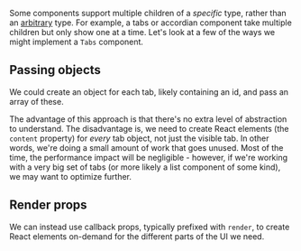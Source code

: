 
Some components support multiple children of a _specific_ type, rather than an [arbitrary](/patterns/arbitrary_children) type. For example, a tabs or accordian component take multiple children but only show one at a time. Let's look at a few of the ways we might implement a `Tabs` component.

## Passing objects

We could create an object for each tab, likely containing an id, and pass an array of these.

<Example code={tabsObjects} />

The advantage of this approach is that there's no extra level of abstraction to understand. The disadvantage is, we need to create React elements (the `content` property) for _every_ tab object, not just the visible tab. In other words, we're doing a small amount of work that goes unused. Most of the time, the performance impact will be negligible - however, if we're working with a very big set of tabs (or more likely a list component of some kind), we may want to optimize further.

## Render props

We can instead use callback props, typically prefixed with `render`, to create React elements on-demand for the different parts of the UI we need.

<Example code={tabsRenderProps} />
